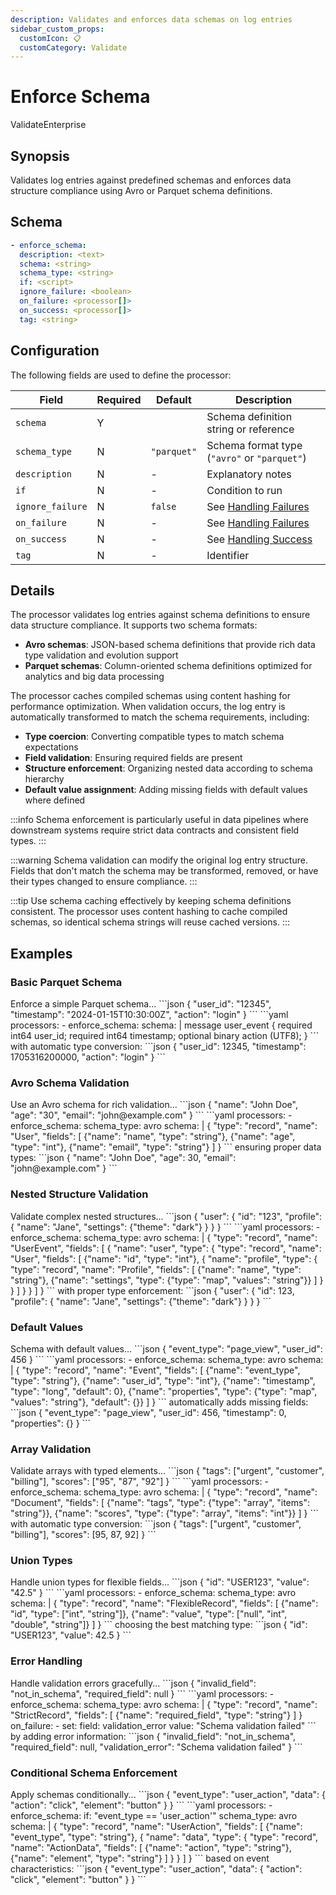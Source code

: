 ```yaml
---
description: Validates and enforces data schemas on log entries
sidebar_custom_props: 
  customIcon: 📋
  customCategory: Validate
---
```


# Enforce Schema

<span className="theme-doc-version-badge badge badge--primary">Validate</span><span className="theme-doc-version-badge badge badge--secondary">Enterprise</span>

## Synopsis

Validates log entries against predefined schemas and enforces data structure compliance using Avro or Parquet schema definitions.

## Schema

```yaml {1}
- enforce_schema:
  description: <text>
  schema: <string>
  schema_type: <string>
  if: <script>
  ignore_failure: <boolean>
  on_failure: <processor[]>
  on_success: <processor[]>
  tag: <string>
```

## Configuration

The following fields are used to define the processor:

|Field|Required|Default|Description|
|---|---|---|---|
|`schema`|Y||Schema definition string or reference|
|`schema_type`|N|`"parquet"`|Schema format type (`"avro"` or `"parquet"`)|
|`description`|N|-|Explanatory notes|
|`if`|N|-|Condition to run|
|`ignore_failure`|N|`false`|See [Handling Failures](../handling-failures.mdx)|
|`on_failure`|N|-|See [Handling Failures](../handling-failures.mdx)|
|`on_success`|N|-|See [Handling Success](../handling-success.mdx)|
|`tag`|N|-|Identifier|

## Details

The processor validates log entries against schema definitions to ensure data structure compliance. It supports two schema formats:

- **Avro schemas**: JSON-based schema definitions that provide rich data type validation and evolution support
- **Parquet schemas**: Column-oriented schema definitions optimized for analytics and big data processing

The processor caches compiled schemas using content hashing for performance optimization. When validation occurs, the log entry is automatically transformed to match the schema requirements, including:

- **Type coercion**: Converting compatible types to match schema expectations
- **Field validation**: Ensuring required fields are present
- **Structure enforcement**: Organizing nested data according to schema hierarchy
- **Default value assignment**: Adding missing fields with default values where defined

:::info
Schema enforcement is particularly useful in data pipelines where downstream systems require strict data contracts and consistent field types.
:::

:::warning
Schema validation can modify the original log entry structure. Fields that don't match the schema may be transformed, removed, or have their types changed to ensure compliance.
:::

:::tip
Use schema caching effectively by keeping schema definitions consistent. The processor uses content hashing to cache compiled schemas, so identical schema strings will reuse cached versions.
:::

## Examples

### Basic Parquet Schema

<ExampleGrid>
  <CommentCol>
    Enforce a simple Parquet schema...
  </CommentCol>
  <CodeCol>
    ```json
    {
      "user_id": "12345",
      "timestamp": "2024-01-15T10:30:00Z",
      "action": "login"
    }
    ```
    ```yaml
    processors:
      - enforce_schema:
        schema: |
          message user_event {
            required int64 user_id;
            required int64 timestamp;
            optional binary action (UTF8);
          }
    ```
  </CodeCol>
  <CommentCol>
    with automatic type conversion:
  </CommentCol>
  <CodeCol>
    ```json
    {
      "user_id": 12345,
      "timestamp": 1705316200000,
      "action": "login"
    }
    ```
  </CodeCol>
</ExampleGrid>

### Avro Schema Validation

<ExampleGrid>
  <CommentCol>
    Use an Avro schema for rich validation...
  </CommentCol>
  <CodeCol>
    ```json
    {
      "name": "John Doe",
      "age": "30",
      "email": "john@example.com"
    }
    ```
    ```yaml
    processors:
      - enforce_schema:
        schema_type: avro
        schema: |
          {
            "type": "record",
            "name": "User",
            "fields": [
              {"name": "name", "type": "string"},
              {"name": "age", "type": "int"},
              {"name": "email", "type": "string"}
            ]
          }
    ```
  </CodeCol>
  <CommentCol>
    ensuring proper data types:
  </CommentCol>
  <CodeCol>
    ```json
    {
      "name": "John Doe",
      "age": 30,
      "email": "john@example.com"
    }
    ```
  </CodeCol>
</ExampleGrid>

### Nested Structure Validation

<ExampleGrid>
  <CommentCol>
    Validate complex nested structures...
  </CommentCol>
  <CodeCol>
    ```json
    {
      "user": {
        "id": "123",
        "profile": {
          "name": "Jane",
          "settings": {"theme": "dark"}
        }
      }
    }
    ```
    ```yaml
    processors:
      - enforce_schema:
        schema_type: avro
        schema: |
          {
            "type": "record",
            "name": "UserEvent",
            "fields": [
              {
                "name": "user",
                "type": {
                  "type": "record",
                  "name": "User",
                  "fields": [
                    {"name": "id", "type": "int"},
                    {
                      "name": "profile",
                      "type": {
                        "type": "record",
                        "name": "Profile",
                        "fields": [
                          {"name": "name", "type": "string"},
                          {"name": "settings", "type": {"type": "map", "values": "string"}}
                        ]
                      }
                    }
                  ]
                }
              }
            ]
          }
    ```
  </CodeCol>
  <CommentCol>
    with proper type enforcement:
  </CommentCol>
  <CodeCol>
    ```json
    {
      "user": {
        "id": 123,
        "profile": {
          "name": "Jane",
          "settings": {"theme": "dark"}
        }
      }
    }
    ```
  </CodeCol>
</ExampleGrid>

### Default Values

<ExampleGrid>
  <CommentCol>
    Schema with default values...
  </CommentCol>
  <CodeCol>
    ```json
    {
      "event_type": "page_view",
      "user_id": 456
    }
    ```
    ```yaml
    processors:
      - enforce_schema:
        schema_type: avro
        schema: |
          {
            "type": "record",
            "name": "Event",
            "fields": [
              {"name": "event_type", "type": "string"},
              {"name": "user_id", "type": "int"},
              {"name": "timestamp", "type": "long", "default": 0},
              {"name": "properties", "type": {"type": "map", "values": "string"}, "default": {}}
            ]
          }
    ```
  </CodeCol>
  <CommentCol>
    automatically adds missing fields:
  </CommentCol>
  <CodeCol>
    ```json
    {
      "event_type": "page_view",
      "user_id": 456,
      "timestamp": 0,
      "properties": {}
    }
    ```
  </CodeCol>
</ExampleGrid>

### Array Validation

<ExampleGrid>
  <CommentCol>
    Validate arrays with typed elements...
  </CommentCol>
  <CodeCol>
    ```json
    {
      "tags": ["urgent", "customer", "billing"],
      "scores": ["95", "87", "92"]
    }
    ```
    ```yaml
    processors:
      - enforce_schema:
        schema_type: avro
        schema: |
          {
            "type": "record",
            "name": "Document",
            "fields": [
              {"name": "tags", "type": {"type": "array", "items": "string"}},
              {"name": "scores", "type": {"type": "array", "items": "int"}}
            ]
          }
    ```
  </CodeCol>
  <CommentCol>
    with automatic type conversion:
  </CommentCol>
  <CodeCol>
    ```json
    {
      "tags": ["urgent", "customer", "billing"],
      "scores": [95, 87, 92]
    }
    ```
  </CodeCol>
</ExampleGrid>

### Union Types

<ExampleGrid>
  <CommentCol>
    Handle union types for flexible fields...
  </CommentCol>
  <CodeCol>
    ```json
    {
      "id": "USER123",
      "value": "42.5"
    }
    ```
    ```yaml
    processors:
      - enforce_schema:
        schema_type: avro
        schema: |
          {
            "type": "record",
            "name": "FlexibleRecord",
            "fields": [
              {"name": "id", "type": ["int", "string"]},
              {"name": "value", "type": ["null", "int", "double", "string"]}
            ]
          }
    ```
  </CodeCol>
  <CommentCol>
    choosing the best matching type:
  </CommentCol>
  <CodeCol>
    ```json
    {
      "id": "USER123",
      "value": 42.5
    }
    ```
  </CodeCol>
</ExampleGrid>

### Error Handling

<ExampleGrid>
  <CommentCol>
    Handle validation errors gracefully...
  </CommentCol>
  <CodeCol>
    ```json
    {
      "invalid_field": "not_in_schema",
      "required_field": null
    }
    ```
    ```yaml
    processors:
      - enforce_schema:
        schema_type: avro
        schema: |
          {
            "type": "record",
            "name": "StrictRecord",
            "fields": [
              {"name": "required_field", "type": "string"}
            ]
          }
        on_failure:
          - set:
            field: validation_error
            value: "Schema validation failed"
    ```
  </CodeCol>
  <CommentCol>
    by adding error information:
  </CommentCol>
  <CodeCol>
    ```json
    {
      "invalid_field": "not_in_schema",
      "required_field": null,
      "validation_error": "Schema validation failed"
    }
    ```
  </CodeCol>
</ExampleGrid>

### Conditional Schema Enforcement

<ExampleGrid>
  <CommentCol>
    Apply schemas conditionally...
  </CommentCol>
  <CodeCol>
    ```json
    {
      "event_type": "user_action",
      "data": {
        "action": "click",
        "element": "button"
      }
    }
    ```
    ```yaml
    processors:
      - enforce_schema:
        if: "event_type == 'user_action'"
        schema_type: avro
        schema: |
          {
            "type": "record",
            "name": "UserAction",
            "fields": [
              {"name": "event_type", "type": "string"},
              {
                "name": "data",
                "type": {
                  "type": "record",
                  "name": "ActionData",
                  "fields": [
                    {"name": "action", "type": "string"},
                    {"name": "element", "type": "string"}
                  ]
                }
              }
            ]
          }
    ```
  </CodeCol>
  <CommentCol>
    based on event characteristics:
  </CommentCol>
  <CodeCol>
    ```json
    {
      "event_type": "user_action",
      "data": {
        "action": "click",
        "element": "button"
      }
    }
    ```
  </CodeCol>
</ExampleGrid>
